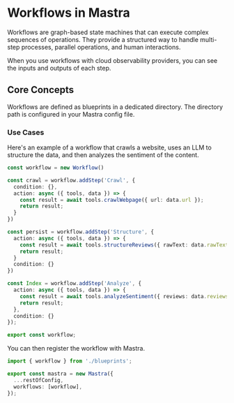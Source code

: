 # Workflows in Mastra

Workflows are graph-based state machines that can execute complex sequences of operations. They provide a structured way to handle multi-step processes, parallel operations, and human interactions.

When you use workflows with cloud observability providers, you can see the inputs and outputs of each step.

## Core Concepts

Workflows are defined as blueprints in a dedicated directory. The directory path is configured in your Mastra config file.

### Use Cases

Here's an example of a workflow that crawls a website, uses an LLM to structure the data, and then analyzes the sentiment of the content.

```typescript filename="src/blueprints/index.ts"
const workflow = new Workflow()

const crawl = workflow.addStep('Crawl', {
  condition: {},
  action: async ({ tools, data }) => {
    const result = await tools.crawlWebpage({ url: data.url });
    return result;
  }
})

const persist = workflow.addStep('Structure', {
  action: async ({ tools, data }) => {
    const result = await tools.structureReviews({ rawText: data.rawText });
    return result;
  }
  condition: {}
})

const Index = workflow.addStep('Analyze', {
  action: async ({ tools, data }) => {
    const result = await tools.analyzeSentiment({ reviews: data.reviews });
    return result;
  },
  condition: {}
});

export const workflow;
```

You can then register the workflow with Mastra.

```typescript filename="src/mastra/index.ts"
import { workflow } from './blueprints';

export const mastra = new Mastra({
  ...restOfConfig,
  workflows: [workflow],
});
```
